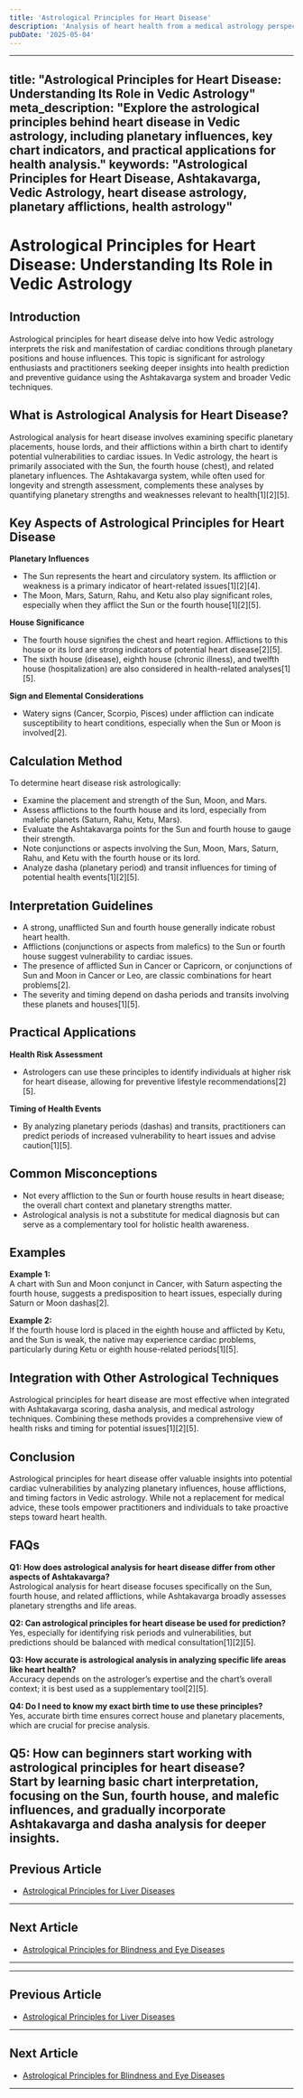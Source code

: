 ```yaml
---
title: 'Astrological Principles for Heart Disease'
description: 'Analysis of heart health from a medical astrology perspective, designating the Sun as the significator of heart and the sign Simha (Leo) as representing the heart of the Kalapurusha. The 5th house designates the heart and the 4th house the chest. Cardiac illness is indicated by disease of the Sun and afflictions by multiple malefics (Mars, Saturn, Rahu, Ketu) on the Sun, 5th house/lord, and 4th house, particularly from trika houses (6th, 8th, 12th) or their lords. Dashas of planets relating to these factors can lead to illness.'
pubDate: '2025-05-04'
---
```


---
title: "Astrological Principles for Heart Disease: Understanding Its Role in Vedic Astrology"
meta_description: "Explore the astrological principles behind heart disease in Vedic astrology, including planetary influences, key chart indicators, and practical applications for health analysis."
keywords: "Astrological Principles for Heart Disease, Ashtakavarga, Vedic Astrology, heart disease astrology, planetary afflictions, health astrology"
---

# Astrological Principles for Heart Disease: Understanding Its Role in Vedic Astrology

## Introduction

Astrological principles for heart disease delve into how Vedic astrology interprets the risk and manifestation of cardiac conditions through planetary positions and house influences. This topic is significant for astrology enthusiasts and practitioners seeking deeper insights into health prediction and preventive guidance using the Ashtakavarga system and broader Vedic techniques.

## What is Astrological Analysis for Heart Disease?

Astrological analysis for heart disease involves examining specific planetary placements, house lords, and their afflictions within a birth chart to identify potential vulnerabilities to cardiac issues. In Vedic astrology, the heart is primarily associated with the Sun, the fourth house (chest), and related planetary influences. The Ashtakavarga system, while often used for longevity and strength assessment, complements these analyses by quantifying planetary strengths and weaknesses relevant to health[1][2][5].

## Key Aspects of Astrological Principles for Heart Disease

**Planetary Influences**

- The Sun represents the heart and circulatory system. Its affliction or weakness is a primary indicator of heart-related issues[1][2][4].
- The Moon, Mars, Saturn, Rahu, and Ketu also play significant roles, especially when they afflict the Sun or the fourth house[1][2][5].

**House Significance**

- The fourth house signifies the chest and heart region. Afflictions to this house or its lord are strong indicators of potential heart disease[2][5].
- The sixth house (disease), eighth house (chronic illness), and twelfth house (hospitalization) are also considered in health-related analyses[1][5].

**Sign and Elemental Considerations**

- Watery signs (Cancer, Scorpio, Pisces) under affliction can indicate susceptibility to heart conditions, especially when the Sun or Moon is involved[2].

## Calculation Method

To determine heart disease risk astrologically:

- Examine the placement and strength of the Sun, Moon, and Mars.
- Assess afflictions to the fourth house and its lord, especially from malefic planets (Saturn, Rahu, Ketu, Mars).
- Evaluate the Ashtakavarga points for the Sun and fourth house to gauge their strength.
- Note conjunctions or aspects involving the Sun, Moon, Mars, Saturn, Rahu, and Ketu with the fourth house or its lord.
- Analyze dasha (planetary period) and transit influences for timing of potential health events[1][2][5].

## Interpretation Guidelines

- A strong, unafflicted Sun and fourth house generally indicate robust heart health.
- Afflictions (conjunctions or aspects from malefics) to the Sun or fourth house suggest vulnerability to cardiac issues.
- The presence of afflicted Sun in Cancer or Capricorn, or conjunctions of Sun and Moon in Cancer or Leo, are classic combinations for heart problems[2].
- The severity and timing depend on dasha periods and transits involving these planets and houses[1][5].

## Practical Applications

**Health Risk Assessment**

- Astrologers can use these principles to identify individuals at higher risk for heart disease, allowing for preventive lifestyle recommendations[2][5].

**Timing of Health Events**

- By analyzing planetary periods (dashas) and transits, practitioners can predict periods of increased vulnerability to heart issues and advise caution[1][5].

## Common Misconceptions

- Not every affliction to the Sun or fourth house results in heart disease; the overall chart context and planetary strengths matter.
- Astrological analysis is not a substitute for medical diagnosis but can serve as a complementary tool for holistic health awareness.

## Examples

**Example 1:**  
A chart with Sun and Moon conjunct in Cancer, with Saturn aspecting the fourth house, suggests a predisposition to heart issues, especially during Saturn or Moon dashas[2].

**Example 2:**  
If the fourth house lord is placed in the eighth house and afflicted by Ketu, and the Sun is weak, the native may experience cardiac problems, particularly during Ketu or eighth house-related periods[1][5].

## Integration with Other Astrological Techniques

Astrological principles for heart disease are most effective when integrated with Ashtakavarga scoring, dasha analysis, and medical astrology techniques. Combining these methods provides a comprehensive view of health risks and timing for potential issues[1][2][5].

## Conclusion

Astrological principles for heart disease offer valuable insights into potential cardiac vulnerabilities by analyzing planetary influences, house afflictions, and timing factors in Vedic astrology. While not a replacement for medical advice, these tools empower practitioners and individuals to take proactive steps toward heart health.

## FAQs

**Q1: How does astrological analysis for heart disease differ from other aspects of Ashtakavarga?**  
Astrological analysis for heart disease focuses specifically on the Sun, fourth house, and related afflictions, while Ashtakavarga broadly assesses planetary strengths and life areas.

**Q2: Can astrological principles for heart disease be used for prediction?**  
Yes, especially for identifying risk periods and vulnerabilities, but predictions should be balanced with medical consultation[1][2][5].

**Q3: How accurate is astrological analysis in analyzing specific life areas like heart health?**  
Accuracy depends on the astrologer’s expertise and the chart’s overall context; it is best used as a supplementary tool[2][5].

**Q4: Do I need to know my exact birth time to use these principles?**  
Yes, accurate birth time ensures correct house and planetary placements, which are crucial for precise analysis.

**Q5: How can beginners start working with astrological principles for heart disease?**  
Start by learning basic chart interpretation, focusing on the Sun, fourth house, and malefic influences, and gradually incorporate Ashtakavarga and dasha analysis for deeper insights.
---

## Previous Article
- [Astrological Principles for Liver Diseases](190112_Astrological_Principles_for_Liver_Diseases.mdx)

---

## Next Article
- [Astrological Principles for Blindness and Eye Diseases](190114_Astrological_Principles_for_Blindness_and_Eye_Diseases.mdx)

---
---

## Previous Article
- [Astrological Principles for Liver Diseases](190112_Astrological_Principles_for_Liver_Diseases.mdx)

---

## Next Article
- [Astrological Principles for Blindness and Eye Diseases](190114_Astrological_Principles_for_Blindness_and_Eye_Diseases.mdx)

---

